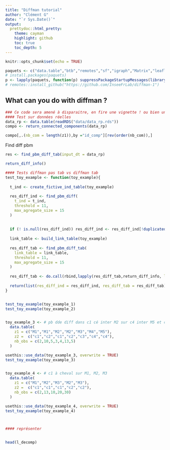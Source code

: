 ```yaml
---
title: "Diffman tutorial"
author: "Clément G"
date: "`r Sys.Date()`"
output:
  prettydoc::html_pretty:
    theme: cayman
    highlight: github
    toc: true
    toc_depth: 5
---
```


```r
knitr::opts_chunk$set(echo = TRUE)
```

```r
paquets <- c("data.table","btb","remotes","sf","igraph","Matrix","leaflet","dplyr","prettydoc")
# install.packages(paquets)
p <- lapply(paquets, function(p) suppressPackageStartupMessages(library(p, character.only = TRUE)))
# remotes::install_github("https://github.com/InseeFrLab/diffman-1")
```
## What can you do with diffman ?

```r

### Ce code sera amené à disparaitre, en fire une vignette ! ou bien un rmd !!!
#### Test sur données réelles 
data_rp <- data.table(readRDS("data/data_rp.rds"))
compo <- return_connected_components(data_rp)

compo[,.(nb_com = length(z1)),by ="id_comp"][rev(order(nb_com)),]

```

Find diff pbm

```r
res <- find_pbm_diff_tab(input_dt = data_rp)

return_diff_info()

```



```r
#### Tests diffman pas tab vs diffman tab
test_toy_example <- function(toy_example){
  
  t_ind <- create_fictive_ind_table(toy_example)
  
  res_diff_ind <- find_pbm_diff(
    t_ind = t_ind,
    threshold = 11,
    max_agregate_size = 15
  )
  
  
  if (! is.null(res_diff_ind)) res_diff_ind <- res_diff_ind[!duplicated(paste0(agregat_z1,type_diff)),] else res_diff_ind <- NULL
  
  link_table <- build_link_table(toy_example)
  
  res_diff_tab <- find_pbm_diff_tab(
    link_table = link_table,
    threshold = 11,
    max_agregate_size = 15
  )
  
  res_diff_tab <- do.call(rbind,lapply(res_diff_tab,return_diff_info, link_table = link_table, threshold = 11))
  
  return(list(res_diff_ind = res_diff_ind, res_diff_tab = res_diff_tab))
}


test_toy_example(toy_example_1)
test_toy_example(toy_example_2)


toy_example_3 <- # pb dde diff dans c1 cé inter M2 sur c4 inter M5 et c3 est sous le seuil, pas détecté car pas dans le cadres de la différenciation mais c'est du secret primaire
  data.table(
    z1 = c("M1","M1","M2","M2","M3","M4","M5"),
    z2 =  c("c1","c2","c1","c2","c3","c4","c4"),
    nb_obs = c(2,10,5,3,4,13,5)
  )

usethis::use_data(toy_example_3, overwrite = TRUE)
test_toy_example(toy_example_3)


toy_example_4 <- # c1 à cheval sur M1, M2, M3
  data.table(
    z1 = c("M1","M2","M3","M2","M3"),
    z2 =  c("c1","c1","c1","c2","c2"),
    nb_obs = c(2,13,10,20,30)
  )

usethis::use_data(toy_example_4, overwrite = TRUE)
test_toy_example(toy_example_4)



#### représenter 


head(l_decomp)



```
